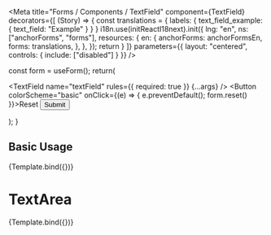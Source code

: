 

<Meta
  title="Forms / Components / TextField"
  component={TextField}
  decorators={[
    (Story) => {
      const translations = {
        labels: {
          text_field_example: {
            text_field: "Example"
          }
        }
      }
      i18n.use(initReactI18next).init({
        lng: "en",
        ns: ["anchorForms", "forms"],
        resources: {
          en: {
            anchorForms: anchorFormsEn,
            forms: translations,
          },
        },
      });
      return <Story />
    }
  ]}
  parameters={{
    layout: "centered",
    controls: {
      include: ["disabled"]
    }
  }}
/>

  const form = useForm();
  return(
    <Form form={form} id="text-field-example" scope="text-field-example">
      <TextField name="textField" rules={{ required: true }} {...args} />
      <Flex>
        <Button colorScheme="basic" onClick={(e) => { e.preventDefault(); form.reset() }}>Reset</Button>
        <Button colorScheme="primary">Submit</Button>
      </Flex>
    </Form>
  );
}

## Basic Usage

<Canvas>
  <Story args={{ disabled: false }} name="TextField">
    {Template.bind({})}
  </Story>
</Canvas>

# TextArea

<Canvas>
  <Story args={{ disabled: false, Component: TextArea }} name="TextArea TextField">
    {Template.bind({})}
  </Story>
</Canvas>
